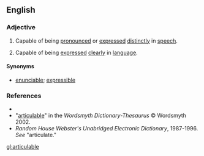 ==English==

===Adjective===
{{en-adj}}

# {{context|of words, linguistic expressions, etc.}} Capable of being [[pronounce]]d or [[express]]ed [[distinctly]] in [[speech]].
# {{context|of ideas, thoughts, etc.}} Capable of being [[express]]ed [[clearly]] in [[language]].

====Synonyms====
* [[enunciable]]; [[expressible]]

===References===
*{{R:Dictionary.com}}
*"[http://www.wordsmyth.net/live/home.php?script=search&matchent=articulable&matchtype=exact articulable]" in the ''Wordsmyth Dictionary-Thesaurus'' © Wordsmyth 2002.
*''Random House Webster's Unabridged Electronic Dictionary'', 1987-1996. ''See'' "articulate."

[[gl:articulable]]